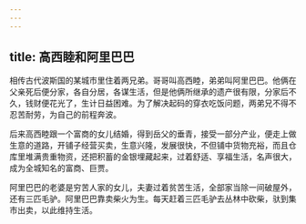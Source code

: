 ```yaml
---
---
---
```

title: 高西睦和阿里巴巴
---




相传古代波斯国的某城市里住着两兄弟。哥哥叫高西睦，弟弟叫阿里巴巴。他俩在父亲死后便分家，各自分居，各谋生活，但是他俩所继承的遗产很有限，分家后不久，钱财便花光了，生计日益困难。为了解决起码的穿衣吃饭问题，两弟兄不得不忍苦耐劳，为自己的前程奔波。

后来高西睦跟一个富商的女儿结婚，得到岳父的垂青，接受一部分产业，便走上做生意的道路，开铺子经营买卖，生意兴隆，发展很快，不但铺中货物充裕，而且仓库里堆满贵重物资，还把积蓄的金银埋藏起来，过着舒适、享福生活，名声很大，成为全城知名的富商、巨贾。

阿里巴巴的老婆是穷苦人家的女儿，夫妻过着贫苦生活，全部家当除一间破屋外，还有三匹毛驴。阿里巴巴靠卖柴火为生。每天赶着三匹毛驴去丛林中砍柴，驮到集市出卖，以此维持生活。